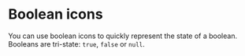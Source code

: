 

<Meta of={BooleanIconsStories} />

# Boolean icons

You can use boolean icons to quickly represent the state of a boolean. Booleans are tri-state:
`true`, `false` or `null`.

<Canvas of={BooleanIconsStories.Yes} />

<Canvas of={BooleanIconsStories.No} />

<Canvas of={BooleanIconsStories.Unknown} />
